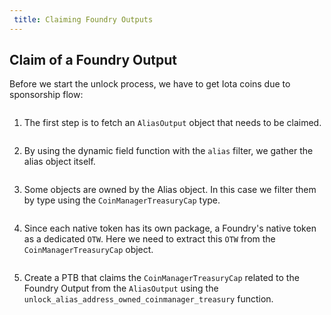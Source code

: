 ```yaml
---
 title: Claiming Foundry Outputs
---
```


## Claim of a Foundry Output

Before we start the unlock process, we have to get Iota coins due to sponsorship flow:
<Tabs>
<TabItem value="rs" label="Rust">

```rust file=<rootDir>/docs/examples/rust/stardust/foundry-output-claim.rs#L77-L96
```

</TabItem>
</Tabs>

1. The first step is to fetch an `AliasOutput` object that needs to be claimed.

<Tabs>
<TabItem value="rs" label="Rust">

```rust file=<rootDir>/docs/examples/rust/stardust/foundry-output-claim.rs#L147-L159
```

</TabItem>
<TabItem value="ts" label="TypeScript">

</TabItem>
</Tabs>


2. By using the dynamic field function with the `alias` filter, we gather the alias object itself.

<Tabs>
<TabItem value="rs" label="Rust">

```rust file=<rootDir>/docs/examples/rust/stardust/foundry-output-claim.rs#L164-L174
```

</TabItem>
<TabItem value="ts" label="TypeScript">

</TabItem>
</Tabs>

3. Some objects are owned by the Alias object. In this case we filter them by type using the `CoinManagerTreasuryCap` type.

<Tabs>
<TabItem value="rs" label="Rust">

```rust file=<rootDir>/docs/examples/rust/stardust/foundry-output-claim.rs#L178-L216
```

</TabItem>
<TabItem value="ts" label="TypeScript">

</TabItem>
</Tabs>

4. Since each native token has its own package, a Foundry's native token as a dedicated `OTW`. Here we need to extract this `OTW` from the `CoinManagerTreasuryCap` object.

<Tabs>
<TabItem value="rs" label="Rust">

```rust file=<rootDir>/docs/examples/rust/stardust/foundry-output-claim.rs#L220-L227
```

</TabItem>
<TabItem value="ts" label="TypeScript">

</TabItem>
</Tabs>

5. Create a PTB that claims the `CoinManagerTreasuryCap` related to the Foundry Output from the `AliasOutput` using the `unlock_alias_address_owned_coinmanager_treasury` function.


<Tabs>
<TabItem value="rs" label="Rust">

```rust file=<rootDir>/docs/examples/rust/stardust/foundry-output-claim.rs#L231-L300
```

</TabItem>
<TabItem value="ts" label="TypeScript">

</TabItem>
</Tabs>